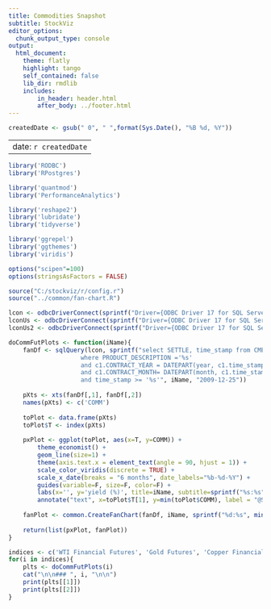 ```yaml
---
title: Commodities Snapshot
subtitle: StockViz
editor_options:
  chunk_output_type: console
output: 
  html_document:
    theme: flatly
    highlight: tango
    self_contained: false
    lib_dir: rmdlib
    includes:
        in_header: header.html
        after_body: ../footer.html
---
```


```r

createdDate <- gsub(" 0", " ",format(Sys.Date(), "%B %d, %Y"))

```

---
date: `r createdDate`
---

```r
library('RODBC')
library('RPostgres')

library('quantmod')
library('PerformanceAnalytics')

library('reshape2')
library('lubridate')
library('tidyverse')

library('ggrepel')
library('ggthemes')
library('viridis')

options("scipen"=100)
options(stringsAsFactors = FALSE)

source("C:/stockviz/r/config.r")
source("../common/fan-chart.R")

lcon <- odbcDriverConnect(sprintf("Driver={ODBC Driver 17 for SQL Server};Server=%s;Database=%s;Uid=%s;Pwd=%s;", ldbserver, "StockViz", ldbuser, ldbpassword), case = "nochange", believeNRows = TRUE)
lconUs <- odbcDriverConnect(sprintf("Driver={ODBC Driver 17 for SQL Server};Server=%s;Database=%s;Uid=%s;Pwd=%s;", ldbserver, "StockVizUs", ldbuser, ldbpassword), case = "nochange", believeNRows = TRUE)
lconUs2 <- odbcDriverConnect(sprintf("Driver={ODBC Driver 17 for SQL Server};Server=%s;Database=%s;Uid=%s;Pwd=%s;", ldbserver, "StockVizUs2", ldbuser, ldbpassword), case = "nochange", believeNRows = TRUE)
```

```r
doCommFutPlots <- function(iName){
	fanDf <- sqlQuery(lcon, sprintf("select SETTLE, time_stamp from CME_BHAV c1
					where PRODUCT_DESCRIPTION ='%s'
					and c1.CONTRACT_YEAR = DATEPART(year, c1.time_stamp)
					and c1.CONTRACT_MONTH= DATEPART(month, c1.time_stamp)
                    and time_stamp >= '%s'", iName, "2009-12-25"))
	
	pXts <- xts(fanDf[,1], fanDf[,2])
	names(pXts) <- c('COMM')
	
	toPlot <- data.frame(pXts)
	toPlot$T <- index(pXts)
	
	pxPlot <- ggplot(toPlot, aes(x=T, y=COMM)) +
		theme_economist() +
		geom_line(size=1) +
		theme(axis.text.x = element_text(angle = 90, hjust = 1)) +
		scale_color_viridis(discrete = TRUE) +
		scale_x_date(breaks = "6 months", date_labels="%b-%d-%Y") +
		guides(variable=F, size=F, color=F) +
		labs(x='', y='yield (%)', title=iName, subtitle=sprintf("%s:%s", toPlot$T[1], last(toPlot$T))) +
		annotate("text", x=toPlot$T[1], y=min(toPlot$COMM), label = "@StockViz", hjust=0, vjust=0, col="white", cex=6, fontface = "bold", alpha = 0.8)
	
	fanPlot <- common.CreateFanChart(fanDf, iName, sprintf("%d:%s", min(year(index(pXts))), last(index(pXts))))
		
	return(list(pxPlot, fanPlot))
}

```

```r
indices <- c('WTI Financial Futures', 'Gold Futures', 'Copper Financial Futures', 'Silver Futures')
for(i in indices){
	plts <- doCommFutPlots(i)
	cat("\n\n### ", i, "\n\n")
	print(plts[[1]])
	print(plts[[2]])
}

```